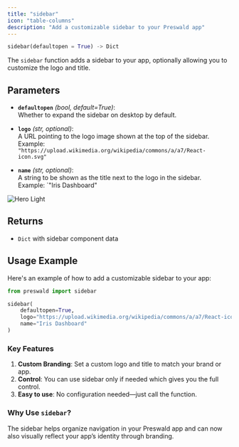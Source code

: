 ```yaml
---
title: "sidebar"
icon: "table-columns"
description: "Add a customizable sidebar to your Preswald app"
---
```


```python
sidebar(defaultopen = True) -> Dict
```

The `sidebar` function adds a sidebar to your app, optionally allowing you to customize the logo and title.

## Parameters

- **`defaultopen`** _(bool, default=True)_:  
  Whether to expand the sidebar on desktop by default.

- **`logo`** _(str, optional)_:  
  A URL pointing to the logo image shown at the top of the sidebar.  
  Example: `"https://upload.wikimedia.org/wikipedia/commons/a/a7/React-icon.svg"`

- **`name`** _(str, optional)_:  
  A string to be shown as the title next to the logo in the sidebar.  
  Example: `"Iris Dashboard"

<Frame>
<img
  className="block dark:hidden"
  src="/images/sidebar.png"
  alt="Hero Light"
/>
</Frame>

## Returns

- `Dict` with sidebar component data

## Usage Example

Here's an example of how to add a customizable sidebar to your app:

```python
from preswald import sidebar

sidebar(
    defaultopen=True,
    logo="https://upload.wikimedia.org/wikipedia/commons/a/a7/React-icon.svg",
    name="Iris Dashboard"
)
```

### Key Features

1. **Custom Branding**: Set a custom logo and title to match your brand or app.
2. **Control**: You can use sidebar only if needed which gives you the full control.
3. **Easy to use**: No configuration needed—just call the function.

### Why Use `sidebar`?

The sidebar helps organize navigation in your Preswald app and can now also visually reflect your app’s identity through branding.
